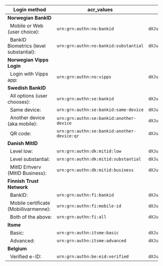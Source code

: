 | **Login method** | **acr_values** | **base64 encoded** |
| --- | --- | --- |
| **Norwegian BankID** |
| &nbsp;&nbsp;Mobile or Web (user choice):&nbsp;          | `urn:grn:authn:no:bankid` | `dXJuOmdybjphdXRobjpubzpiYW5raWQ=` |
| &nbsp;&nbsp;BankID Biometrics (level substantial):&nbsp;| `urn:grn:authn:no:bankid:substantial` | `dXJuOmdybjphdXRobjpubzpiYW5raWQ6c3Vic3RhbnRpYWw=` |
| **Norwegian Vipps Login** |
| &nbsp;&nbsp;Login with Vipps app:&nbsp;                 | `urn:grn:authn:no:vipps` | `dXJuOmdybjphdXRobjpubzp2aXBwcw==` |
| **Swedish BankID** |
| &nbsp;&nbsp;All options (user chooses):&nbsp;           | `urn:grn:authn:se:bankid` | `dXJuOmdybjphdXRobjpzZTpiYW5raWQ=` |
| &nbsp;&nbsp;Same device:                                | `urn:grn:authn:se:bankid:same-device` | `dXJuOmdybjphdXRobjpzZTpiYW5raWQ6c2FtZS1kZXZpY2U=` |
| &nbsp;&nbsp;Another device (aka mobile):&nbsp;          | `urn:grn:authn:se:bankid:another-device` | `dXJuOmdybjphdXRobjpzZTpiYW5raWQ6YW5vdGhlci1kZXZpY2U=` |
| &nbsp;&nbsp;QR code:&nbsp;                              | `urn:grn:authn:se:bankid:another-device:qr` | `dXJuOmdybjphdXRobjpzZTpiYW5raWQ6YW5vdGhlci1kZXZpY2U6cXI=` |
| **Danish MitID** |
| &nbsp;&nbsp;Level low:&nbsp;                            | `urn:grn:authn:dk:mitid:low` | `dXJuOmdybjphdXRobjpkazptaXRpZDpsb3c=` |
| &nbsp;&nbsp;Level substantial:&nbsp;                    | `urn:grn:authn:dk:mitid:substantial` | `dXJuOmdybjphdXRobjpkazptaXRpZDpzdWJzdGFudGlhbA==` |
| &nbsp;&nbsp;MitID Erhverv (MitID Business):&nbsp;       | `urn:grn:authn:dk:mitid:business` | `dXJuOmdybjphdXRobjpkazptaXRpZDpidXNpbmVzcw==` |
| **Finnish Trust Network** |
| &nbsp;&nbsp;BankID:                                     |`urn:grn:authn:fi:bankid` | `dXJuOmdybjphdXRobjpmaTpiYW5raWQ=` |
| &nbsp;&nbsp;Mobile certificate (Mobiilivarmenne):&nbsp; |`urn:grn:authn:fi:mobile-id` | `dXJuOmdybjphdXRobjpmaTptb2JpbGUtaWQ=` |
| &nbsp;&nbsp;Both of the above:                          |`urn:grn:authn:fi:all` | `dXJuOmdybjphdXRobjpmaTphbGw=` |
| **Itsme** |
| &nbsp;&nbsp;Basic:&nbsp;                                | `urn:grn:authn:itsme:basic` | `dXJuOmdybjphdXRobjppdHNtZTpiYXNpYw==` |
| &nbsp;&nbsp;Advanced:&nbsp;                             | `urn:grn:authn:itsme:advanced` | `dXJuOmdybjphdXRobjppdHNtZTphZHZhbmNlZA==` |
| **Belgium** |
| &nbsp;&nbsp;Verified e-ID:&nbsp;                        | `urn:grn:authn:be:eid:verified` | `dXJuOmdybjphdXRobjpiZTplaWQ6dmVyaWZpZWQ=` |
